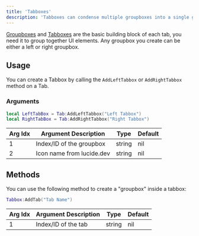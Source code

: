 ```yaml
---
title: 'Tabboxes'
description: 'Tabboxes can condense multiple groupboxes into a single groupbox.'
---
```



[Groupboxes](/obsidian/structure/groupboxes) and [Tabboxes](/obsidian/structure/tabboxes) are the basic building block of each tab, you need it to group together UI elements. Any groupbox you create can be either a left or right groupbox.

<DemoTabbox />

## Usage

You can create a Tabbox by calling the `AddLeftTabbox` or `AddRightTabbox` method on a Tab.

### Arguments

```lua
local LeftTabBox = Tab:AddLeftTabbox("Left Tabbox")
local RightTabBox = Tab:AddRightTabbox("Right Tabbox")
```

| Arg Idx | Argument Description | Type | Default |
| --- | --- | --- | --- |
| 1 | Index/ID of the groupbox | string | nil |
| 2 | Icon name from lucide.dev | string | nil |

## Methods

You can use the following method to create a "groupbox" inside a tabbox:

```lua
Tabbox:AddTab("Tab Name")
```

| Arg Idx | Argument Description | Type | Default |
| --- | --- | --- | --- |
| 1 | Index/ID of the tab | string | nil |

